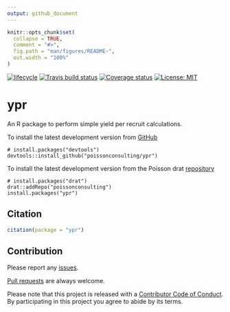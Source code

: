 ```yaml
---
output: github_document
---
```


<!-- README.md is generated from README.Rmd. Please edit that file -->

```r
knitr::opts_chunk$set(
  collapse = TRUE,
  comment = "#>",
  fig.path = "man/figures/README-",
  out.width = "100%"
)
```

[![lifecycle](https://img.shields.io/badge/lifecycle-experimental-orange.svg)](https://www.tidyverse.org/lifecycle/#experimental)
[![Travis build status](https://travis-ci.org/poissonconsulting/ypr.svg?branch=master)](https://travis-ci.org/poissonconsulting/ypr)
[![Coverage status](https://codecov.io/gh/poissonconsulting/ypr/branch/master/graph/badge.svg)](https://codecov.io/github/poissonconsulting/ypr?branch=master)
[![License: MIT](https://img.shields.io/badge/License-MIT-green.svg)](https://opensource.org/licenses/MIT)

# ypr

An R package to perform simple yield per recruit calculations.


To install the latest development version from [GitHub](https://github.com/poissonconsulting/ypr)
```
# install.packages("devtools")
devtools::install_github("poissonconsulting/ypr")
```

To install the latest development version from the Poisson drat [repository](https://github.com/poissonconsulting/drat)
```
# install.packages("drat")
drat::addRepo("poissonconsulting")
install.packages("ypr")
```

## Citation

```r
citation(package = "ypr")
```

## Contribution

Please report any [issues](https://github.com/poissonconsulting/ypr/issues).

[Pull requests](https://github.com/poissonconsulting/ypr/pulls) are always welcome.

Please note that this project is released with a [Contributor Code of Conduct](CONDUCT.md). By participating in this project you agree to abide by its terms.
